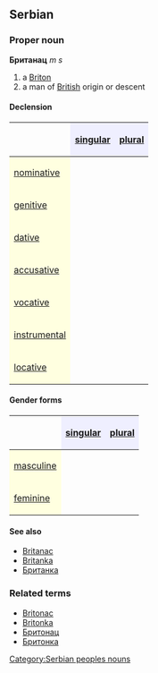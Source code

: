 ==Serbian==
===Proper noun===
'''Британац''' ''m s''
#a [[Briton]]
#a man of [[British]] origin or descent
====Declension====
{| border="1" cellpadding="4" cellspacing="0"
!
! style="background-color: #EFEFFF" align="center"|[[singular]]
! style="background-color: #EFEFFF" align="center"|[[plural]]
|-
! style="background-color: #FFFFE0" align="left"|[[nominative case|nominative]]
| align="center"|{{Unicode|Британац}}
| align="center"|{{Unicode|Британци}}
|-
! style="background-color: #FFFFE0" align="left"|[[genitive case|genitive]]
| align="center"|{{Unicode|Британца}}
| align="center"|{{Unicode|Британаца}}
|-
! style="background-color: #FFFFE0" align="left"|[[dative case|dative]]
| align="center"|{{Unicode|Британцу}}
| align="center"|{{Unicode|Британцима}}
|-
! style="background-color: #FFFFE0" align="left"|[[accusative case|accusative]]
| align="center"|{{Unicode|Британца}}
| align="center"|{{Unicode|Британце}}
|-
! style="background-color: #FFFFE0" align="left"|[[vocative case|vocative]]
| align="center"|{{Unicode|Британац}}
| align="center"|{{Unicode|Британци}}
|-
! style="background-color: #FFFFE0" align="left"|[[instrumental case|instrumental]]
| align="center"|{{Unicode|Британцем}}
| align="center"|{{Unicode|Британцима}}
|-
! style="background-color: #FFFFE0" align="left"|[[locative case|locative]]
| align="center"|{{Unicode|Британцу}}
| align="center"|{{Unicode|Британцима}}
|}
====Gender forms====
{| border="1" cellpadding="4" cellspacing="0"
!
! style="background-color: #EFEFFF" align="center"|[[singular]]
! style="background-color: #EFEFFF" align="center"|[[plural]]
|-
! style="background-color: #FFFFE0" align="left"|[[masculine]]
| align="center"|{{Unicode|Британац}}
| align="center"|{{Unicode|Британци}}
|-
! style="background-color: #FFFFE0" align="left"|[[feminine]]
| align="center"|{{Unicode|Британка}}
| align="center"|{{Unicode|Британке}}
|}
====See also====
*[[Britanac]]
*[[Britanka]]
*[[Британка]]
===Related terms===
*[[Britonac]]
*[[Britonka]]
*[[Бритонац]]
*[[Бритонка]]
[[Category:Serbian peoples nouns]]
